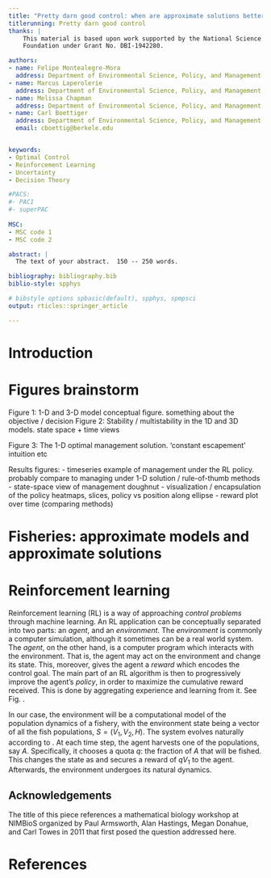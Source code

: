 ```yaml
---
title: "Pretty darn good control: when are approximate solutions better than approximate models"
titlerunning: Pretty darn good control
thanks: | 
    This material is based upon work supported by the National Science
    Foundation under Grant No. DBI-1942280. 

authors: 
- name: Felipe Montealegre-Mora
  address: Department of Environmental Science, Policy, and Management, University of California, Berkeley
- name: Marcus Laperolerie
  address: Department of Environmental Science, Policy, and Management, University of California, Berkeley
- name: Melissa Chapman
  address: Department of Environmental Science, Policy, and Management, University of California, Berkeley
- name: Carl Boettiger
  address: Department of Environmental Science, Policy, and Management, University of California, Berkeley
  email: cboettig@berkele.edu 


keywords:
- Optimal Control
- Reinforcement Learning
- Uncertainty
- Decision Theory

#PACS: 
#- PAC1
#- superPAC
    
MSC:
- MSC code 1
- MSC code 2

abstract: |
  The text of your abstract.  150 -- 250 words.

bibliography: bibliography.bib
biblio-style: spphys

# bibstyle options spbasic(default), spphys, spmpsci
output: rticles::springer_article

---
```


# Introduction {#intro}

<!-- Your text comes here. Separate text sections with \cite{Mislevy06Cog}. -->


# Figures brainstorm

Figure 1: 1-D and 3-D model conceptual figure. something about the objective / decision
Figure 2: Stability / multistability in the 1D and 3D models.  state space + time views

Figure 3: The 1-D optimal management solution.  'constant escapement' intuition etc

Results figures:
- timeseries example of management under the RL policy.  probably compare to managing under 1-D solution / rule-of-thumb methods
- state-space view of management doughnut 
- visualization / encapsulation of the policy heatmaps, slices, policy vs position along ellipse 
- reward plot over time (comparing methods)

# Fisheries: approximate models and approximate solutions

<!-- Introduce the 1D and 3D models, and have Figure 1 already here. -->


# Reinforcement learning {#sec:DRL}

Reinforcement learning (RL) is a way of approaching *control problems* through machine learning.
An RL application can be conceptually separated into two parts: an *agent*, and an *environment*.
The *environment* is commonly a computer simulation, although it sometimes can be a real world system.
The *agent*, on the other hand, is a computer program which interacts with the environment.
That is, the agent may act on the environment and change its state.
This, moreover, gives the agent a *reward* which encodes the control goal.
The main part of an RL algorithm is then to progressively improve the agent's *policy*, in order to maximize the cumulative reward received. 
This is done by aggregating experience and learning from it.
See Fig. \ref{tbd}.

In our case, the environment will be a computational model of the population dynamics of a fishery, with the environment state being a vector of all the fish populations, $S=(V_1, V_2, H)$.
The system evolves naturally according to \eqref{eq:3d model}.
At each time step, the agent harvests one of the populations, say $A$. 
Specifically, it chooses a quota $q$: the fraction of $A$ that will be fished.
This changes the state as
\begin{align*}
  (V_1,\ V_2,\ H) \mapsto ((1-q)V_1,\ V_2,\ H)
\end{align*}
and secures a reward of $qV_1$ to the agent.
Afterwards, the environment undergoes its natural dynamics.


## Acknowledgements

The title of this piece references a mathematical biology workshop at NIMBioS
organized by Paul Armsworth, Alan Hastings, Megan Donahue, and Carl Towes in
2011 that first posed the question addressed here.

# References

